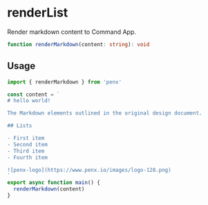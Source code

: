 # renderList

Render markdown content to Command App.

```ts
function renderMarkdown(content: string): void
```

## Usage

```ts
import { renderMarkdown } from 'penx'

const content = `
# hello world!

The Markdown elements outlined in the original design document.

## Lists

- First item
- Second item
- Third item
- Fourth item

![penx-logo](https://www.penx.io/images/logo-128.png)
`
export async function main() {
  renderMarkdown(content)
}
```
